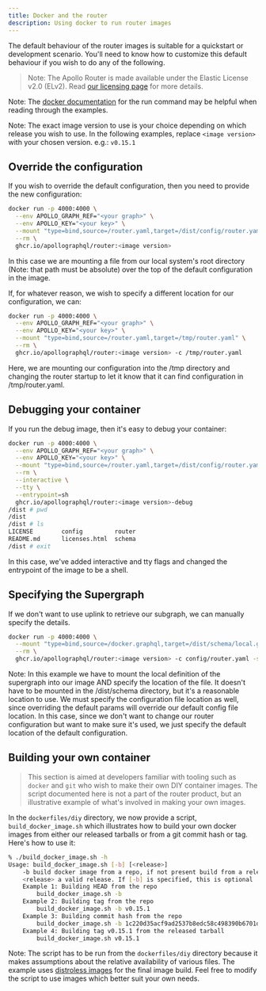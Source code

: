 ```yaml
---
title: Docker and the router
description: Using docker to run router images
---
```



The default behaviour of the router images is suitable for a quickstart or development scenario. You'll need to know how to customize this default behaviour if you wish to do any of the following.

> Note: The Apollo Router is made available under the Elastic License v2.0 (ELv2).  Read [our licensing page](https://www.apollographql.com/docs/resources/elastic-license-v2-faq/) for more details.

Note: The [docker documentation](https://docs.docker.com/engine/reference/run/) for the run command may be helpful when reading through the examples.

Note: The exact image version to use is your choice depending on which release you wish to use. In the following examples, replace `<image version>` with your chosen version. e.g.: `v0.15.1`

## Override the configuration

If you wish to override the default configuration, then you need to provide the new configuration:

```bash
docker run -p 4000:4000 \
  --env APOLLO_GRAPH_REF="<your graph>" \
  --env APOLLO_KEY="<your key>" \
  --mount "type=bind,source=/router.yaml,target=/dist/config/router.yaml" \
  --rm \
  ghcr.io/apollographql/router:<image version>
```

In this case we are mounting a file from our local system's root directory (Note: that path must be absolute) over the top of the default configuration in the image. 

If, for whatever reason, we wish to specify a different location for our configuration, we can:

```bash
docker run -p 4000:4000 \
  --env APOLLO_GRAPH_REF="<your graph>" \
  --env APOLLO_KEY="<your key>" \
  --mount "type=bind,source=/router.yaml,target=/tmp/router.yaml" \
  --rm \
  ghcr.io/apollographql/router:<image version> -c /tmp/router.yaml
```

Here, we are mounting our configuration into the /tmp directory and changing the router startup to let it know that it can find configuration in /tmp/router.yaml.

## Debugging your container

If you run the debug image, then it's easy to debug your container:

```bash
docker run -p 4000:4000 \
  --env APOLLO_GRAPH_REF="<your graph>" \
  --env APOLLO_KEY="<your key>" \
  --mount "type=bind,source=/router.yaml,target=/dist/config/router.yaml" \
  --rm \
  --interactive \
  --tty \
  --entrypoint=sh
  ghcr.io/apollographql/router:<image version>-debug
/dist # pwd
/dist
/dist # ls
LICENSE        config         router
README.md      licenses.html  schema
/dist # exit
```

In this case, we've added interactive and tty flags and changed the entrypoint of the image to be a shell.

## Specifying the Supergraph

If we don't want to use uplink to retrieve our subgraph, we can manually specify the details.

```bash
docker run -p 4000:4000 \
  --mount "type=bind,source=/docker.graphql,target=/dist/schema/local.graphql" \
  --rm \
  ghcr.io/apollographql/router:<image version> -c config/router.yaml -s schema/local.graphql
```

Note: In this example we have to mount the local definition of the supergraph into our image AND specify the location of the file. It doesn't have to be mounted in the /dist/schema directory, but it's a reasonable location to use. We must specify the configuration file location as well, since overriding the default params will override our default config file location. In this case, since we don't want to change our router configuration but want to make sure it's used, we just specify the default location of the default configuration.

## Building your own container

> This section is aimed at developers familiar with tooling such as `docker` and `git` who wish to make their own DIY container images. The script documented here is not a part of the router product, but an illustrative example of what's involved in making your own images.

In the `dockerfiles/diy` directory, we now provide a script, `build_docker_image.sh` which illustrates how to build your own docker images from either our released tarballs or from a git commit hash or tag. Here's how to use it:

```bash
% ./build_docker_image.sh -h
Usage: build_docker_image.sh [-b] [<release>]
	-b build docker image from a repo, if not present build from a released tarball
	<release> a valid release. If [-b] is specified, this is optional
	Example 1: Building HEAD from the repo
		build_docker_image.sh -b
	Example 2: Building tag from the repo
		build_docker_image.sh -b v0.15.1
	Example 3: Building commit hash from the repo
		build_docker_image.sh -b 1c220d35acf9ad2537b8edc58c498390b6701d3d
	Example 4: Building tag v0.15.1 from the released tarball
		build_docker_image.sh v0.15.1
```
Note: The script has to be run from the `dockerfiles/diy` directory because it makes assumptions about the relative availability of various files. The example uses [distroless images](https://github.com/GoogleContainerTools/distroless) for the final image build. Feel free to modify the script to use images which better suit your own needs.
